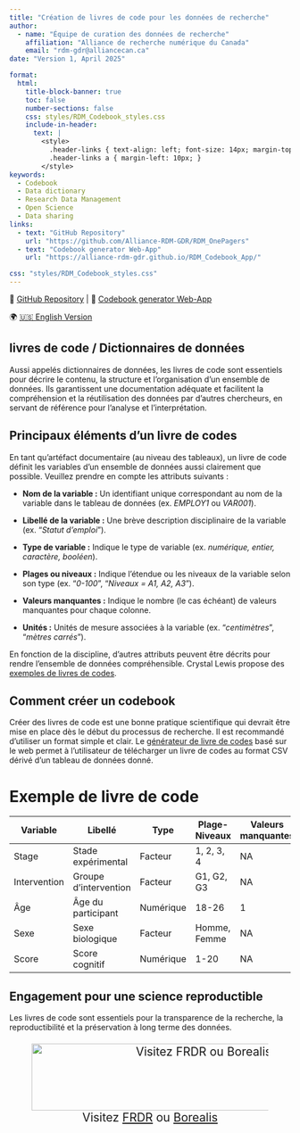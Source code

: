 ```yaml
---
title: "Création de livres de code pour les données de recherche" 
author: 
  - name: "Équipe de curation des données de recherche"
    affiliation: "Alliance de recherche numérique du Canada"
    email: "rdm-gdr@alliancecan.ca"
date: "Version 1, April 2025"

format: 
  html:
    title-block-banner: true
    toc: false
    number-sections: false
    css: styles/RDM_Codebook_styles.css
    include-in-header: 
      text: |
        <style>
          .header-links { text-align: left; font-size: 14px; margin-top: -15px; }
          .header-links a { margin-left: 10px; }
        </style>
keywords: 
  - Codebook
  - Data dictionary
  - Research Data Management
  - Open Science
  - Data sharing
links: 
  - text: "GitHub Repository"
    url: "https://github.com/Alliance-RDM-GDR/RDM_OnePagers"
  - text: "Codebook generator Web-App"
    url: "https://alliance-rdm-gdr.github.io/RDM_Codebook_App/"

css: "styles/RDM_Codebook_styles.css"
---
```


::: {#header-info}
<div class="header-links">
🔗 <a href="https://github.com/Alliance-RDM-GDR/RDM_OnePagers" target="_blank">GitHub Repository</a> |
📄 <a href="https://alliance-rdm-gdr.github.io/RDM_Codebook_App/" target="_blank">Codebook generator Web-App</a>
</div>

<div class="language-switch">
🌍 <a href="https://alliance-rdm-gdr.github.io/RDM_OnePagers/RDM_Codebook_en.html" target="_blank">🇺🇸 English Version</a>
</div>
:::


## livres de code / Dictionnaires de données

Aussi appelés dictionnaires de données, les livres de code sont essentiels pour décrire le contenu, la structure et l'organisation d’un ensemble de données. Ils garantissent une documentation adéquate et facilitent la compréhension et la réutilisation des données par d'autres chercheurs, en servant de référence pour l’analyse et l’interprétation.

## Principaux éléments d'un livre de codes

En tant qu’artéfact documentaire (au niveau des tableaux), un livre de code définit les variables d’un ensemble de données aussi clairement que possible. Veuillez prendre en compte les attributs suivants :

::: {.box}
- **Nom de la variable :** Un identifiant unique correspondant au nom de la variable dans le tableau de données (ex. *EMPLOY1* ou *VAR001*).

- **Libellé de la variable :** Une brève description disciplinaire de la variable (ex. "*Statut d'emploi*").

- **Type de variable :** Indique le type de variable (ex. *numérique, entier, caractère, booléen*).

- **Plages ou niveaux :** Indique l’étendue ou les niveaux de la variable selon son type (ex. "*0-100*", "*Niveaux = A1, A2, A3*").

- **Valeurs manquantes :** Indique le nombre (le cas échéant) de valeurs manquantes pour chaque colonne.

- **Unités :** Unités de mesure associées à la variable (ex. "*centimètres*", "*mètres carrés*").
:::

::: {.callout-tip}
En fonction de la discipline, d'autres attributs peuvent être décrits pour rendre l'ensemble de données compréhensible. Crystal Lewis propose des [exemples de livres de codes](https://osf.io/925sh).
:::

## Comment créer un codebook

Créer des livres de code est une bonne pratique scientifique qui devrait être mise en place dès le début du processus de recherche. Il est recommandé d’utiliser un format simple et clair. Le [générateur de livre de codes](https://alliance-rdm-gdr.github.io/RDM_Codebook_App/) basé sur le web permet à l'utilisateur de télécharger un livre de codes au format CSV dérivé d'un tableau de données donné.


# Exemple de livre de code

::: {style="text-align: left; font-size: 80%"}
| **Variable**  | **Libellé**          | **Type**  | **Plage-Niveaux** | **Valeurs manquantes** | **Unités** |
|--------------|-----------------------|-----------|-------------------|------------------------|------------|
| Stage        | Stade expérimental    | Facteur   | 1, 2, 3, 4        | NA                     | NA         |
| Intervention | Groupe d’intervention | Facteur   | G1, G2, G3        | NA                     | NA         |
| Âge          | Âge du participant    | Numérique | 18-26             | 1                      | Années     |
| Sexe         | Sexe biologique       | Facteur   | Homme, Femme      | NA                     | NA         |
| Score        | Score cognitif        | Numérique | 1-20              | NA                     | AU         |
:::


::: {.callout-tip}
## Engagement pour une science reproductible
Les livres de code sont essentiels pour la transparence de la recherche, la reproductibilité et la préservation à long terme des données. 
:::

::: {style="text-align: center;font-size: 150%"}
![Visitez [FRDR](https://www.frdr-dfdr.ca/repo/) ou [Borealis](https://borealisdata.ca/)](images/General/Repositories_Logo.png){fig-alt="Logos de deux dépôts de données de recherche canadiens : FRDR (Federated Research Data Repository) et Borealis. Le logo de FRDR présente un motif géométrique de carrés jaunes formant un losange, avec le nom du dépôt en texte noir et or. Le logo de Borealis inclut une représentation artistique des aurores boréales au-dessus des montagnes et d’un lac, avec le nom du dépôt en texte blanc en gras." fig-align="center" width="600" height="120"}
:::
